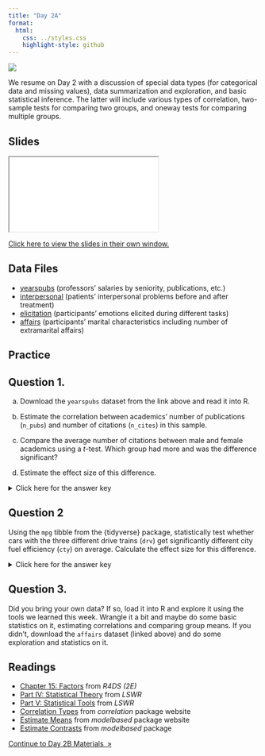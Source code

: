 ---
title: "Day 2A"
format:
  html:
    css: ../styles.css
    highlight-style: github
---

![](../img/statistics_2780E3.svg){.hero}

We resume on Day 2 with a discussion of special data types (for categorical data and missing values), data summarization and exploration, and basic statistical inference. The latter will include various types of correlation, two-sample tests for comparing two groups, and oneway tests for comparing multiple groups.

## Slides

<iframe class="slide-deck" src="./Slides/2A_Slides.html" title="Day 2A Slideshow">
</iframe>

[Click here to view the slides in their own window.](./Slides/2A_Slides.html)

## Data Files

- <a href="yearspubs.csv" download="yearspubs.csv">yearspubs</a> (professors' salaries by seniority, publications, etc.)
- <a href="interpersonal.csv" download="interpersonal.csv">interpersonal</a> (patients' interpersonal problems before and after treatment)
- <a href="elicitation.csv" download="elicitation.csv">elicitation</a> (participants' emotions elicited during different tasks)
- <a href="affairs.csv" download="affairs.csv">affairs</a> (participants' marital characteristics including number of extramarital affairs)

## Practice

## Question 1.

a) Download the `yearspubs` dataset from the link above and read it into R.

b) Estimate the correlation between academics' number of publications (`n_pubs`) and number of citations (`n_cites`) in this sample.

c) Compare the average number of citations between male and female academics using a $t$-test. Which group had more and was the difference significant?

d) Estimate the effect size of this difference.

<p><details>
<summary>Click here for the answer key</summary>
<blockquote>

**Answer (a)**

```{r}
#| comment: "#>"
#| message: false
#| collapse: true

library(tidyverse)
yearspubs <- read_csv("yearspubs.csv")
```


**Answer (b)**

```{r}
#| message: false
#| warning: false

library(easystats)
correlation(yearspubs)
```

The correlation between number of publications and citations is 0.34.

**Answer (c)**

```{r}
#| eval: false

results <- t.test(
  formula = n_cites ~ sex,
  data = yearspubs
)
model_parameters(results)
```

```{r}
#| echo: false
#| warning: false

results <- t.test(
  formula = n_cites ~ sex,
  data = yearspubs
)
model_parameters(results, effectsize_type = "d") |> print_md()
```

Group 2 (Males) had more citations (42.46) than Group 1 (Females) had (37.33) but this difference was not significant ($p=.232$).

**Answer (d)**

The effect size was $d=-0.31$ but the difference was not significant $(p=.232)$.

</blockquote></details></p>


## Question 2

Using the `mpg` tibble from the \{tidyverse\} package, statistically test whether cars with the three different drive trains (`drv`) get significantly different city fuel efficiency (`cty`) on average. Calculate the effect size for this difference.

<p><details>
<summary>Click here for the answer key</summary>
<blockquote>

```{r}
#| eval: false

results <- aov(formula = cty ~ drv, data = mpg)
model_parameters(results, effectsize_type = "eta")
```

```{r}
#| echo: false

results <- aov(formula = cty ~ drv, data = mpg)
model_parameters(results, effectsize_type = "eta") |> print_md()
```

The effect size was $\eta^2=0.45$ and the difference was significant $(p<.001)$.

</blockquote></details></p>


## Question 3.

Did you bring your own data? If so, load it into R and explore it using the tools we learned this week. Wrangle it a bit and maybe do some basic statistics on it, estimating correlations and comparing group means. If you didn't, download the `affairs` dataset (linked above) and do some exploration and statistics on it.

## Readings

  -   [Chapter 15: Factors](https://r4ds.had.co.nz/factors.html) from *R4DS (2E)*
  -   [Part IV: Statistical Theory](https://learningstatisticswithr.com/book/part-iv-statistical-theory.html) from *LSWR*
  -   [Part V: Statistical Tools](https://learningstatisticswithr.com/book/index.html) from *LSWR*
  -   [Correlation Types](https://easystats.github.io/correlation/articles/types.html) from *correlation* package website
  -   [Estimate Means](https://easystats.github.io/modelbased/articles/estimate_means.html) from *modelbased* package website
  -   [Estimate Contrasts](https://easystats.github.io/modelbased/articles/estimate_contrasts.html) from *modelbased* package

::: {.text-center}
<a href="day2B.html" class="btn btn-primary mt-5" role="button" >Continue to Day 2B Materials&nbsp;&nbsp;&raquo;</a>
:::
